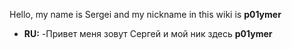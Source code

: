 Hello, my name is Sergei and my nickname in this wiki is '''p01ymer'''
*'''RU:''' -Привет меня зовут Сергей и мой ник здесь '''p01ymer'''
